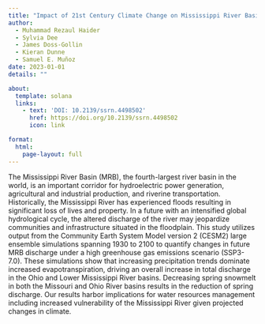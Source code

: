 ```yaml
---
title: "Impact of 21st Century Climate Change on Mississippi River Basin Discharge in CESM2 Large Ensemble Projections"
author:
  - Muhammad Rezaul Haider
  - Sylvia Dee
  - James Doss-Gollin
  - Kieran Dunne
  - Samuel E. Muñoz
date: 2023-01-01
details: ""

about:
  template: solana
  links:
    - text: 'DOI: 10.2139/ssrn.4498502'
      href: https://doi.org/10.2139/ssrn.4498502
      icon: link

format:
  html:
    page-layout: full
---
```


The Mississippi River Basin (MRB), the fourth-largest river basin in the world, is an important corridor for hydroelectric power generation, agricultural and industrial production, and riverine transportation. Historically, the Mississippi River has experienced floods resulting in significant loss of lives and property. In a future with an intensified global hydrological cycle, the altered discharge of the river may jeopardize communities and infrastructure situated in the floodplain. This study utilizes output from the Community Earth System Model version 2 (CESM2) large ensemble simulations spanning 1930 to 2100 to quantify changes in future MRB discharge under a high greenhouse gas emissions scenario (SSP3-7.0). These simulations show that increasing precipitation trends dominate increased evapotranspiration, driving an overall increase in total discharge in the Ohio and Lower Mississippi River basins. Decreasing spring snowmelt in both the Missouri and Ohio River basins results in the reduction of spring discharge. Our results harbor implications for water resources management including increased vulnerability of the Mississippi River given projected changes in climate.